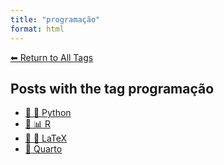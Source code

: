 ```yaml
---
title: "programação"
format: html
---
```


[⬅ Return to All Tags](../tags.qmd)

## Posts with the tag **programação**

- [📄 🐍 Python](/posts/programming/python/index.html)
- [📄 📊 R](/posts/programming/r/index.html)
- [📄 📐 LaTeX](/posts/programming/latex/index.html)
- [📄 Quarto](/posts/programming/quarto/index.html)
